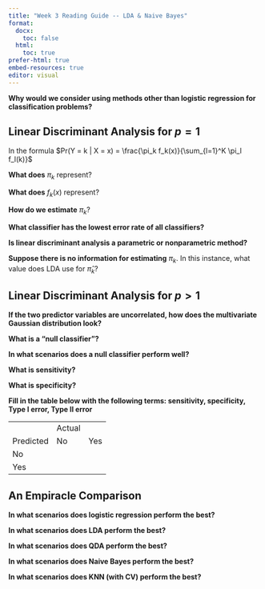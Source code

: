 ```yaml
---
title: "Week 3 Reading Guide -- LDA & Naive Bayes"
format:
  docx:
    toc: false
  html:
    toc: true
prefer-html: true
embed-resources: true
editor: visual
---
```


**Why would we consider using methods other than logistic regression for classification problems?**

## Linear Discriminant Analysis for $p = 1$

In the formula $Pr(Y = k | X = x) = \frac{\pi_k f_k(x)}{\sum_{l=1}^K \pi_l f_l(k)}$

**What does** $\pi_k$ represent?

**What does** $f_k(x)$ represent?

**How do we estimate** $\pi_k$?

**What classifier has the lowest error rate of all classifiers?**

**Is linear discriminant analysis a parametric or nonparametric method?**

**Suppose there is no information for estimating** $\pi_k$. In this instance, what value does LDA use for $\hat{\pi}_k$?

## Linear Discriminant Analysis for $p > 1$

**If the two predictor variables are uncorrelated, how does the multivariate Gaussian distribution look?**

**What is a "null classifier"?**

**In what scenarios does a null classifier perform well?**

**What is sensitivity?**

**What is specificity?**

**Fill in the table below with the following terms: sensitivity, specificity, Type I error, Type II error**

|           |        |     |
|-----------|--------|-----|
|           | Actual |     |
| Predicted | No     | Yes |
| No        |        |     |
| Yes       |        |     |

## An Empiracle Comparison

**In what scenarios does logistic regression perform the best?**

**In what scenarios does LDA perform the best?**

**In what scenarios does QDA perform the best?**

**In what scenarios does Naive Bayes perform the best?**

**In what scenarios does KNN (with CV) perform the best?**